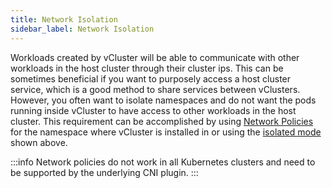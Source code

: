 ```yaml
---
title: Network Isolation
sidebar_label: Network Isolation
---
```


Workloads created by vCluster will be able to communicate with other workloads in the host cluster through their cluster ips. This can be sometimes beneficial if you want to purposely access a host cluster service, which is a good method to share services between vClusters. However, you often want to isolate namespaces and do not want the pods running inside vCluster to have access to other workloads in the host cluster.
This requirement can be accomplished by using [Network Policies](https://kubernetes.io/docs/concepts/services-networking/network-policies/) for the namespace where vCluster is installed in or using the [isolated mode](./isolated-mode.mdx) shown above.

:::info
Network policies do not work in all Kubernetes clusters and need to be supported by the underlying CNI plugin.
:::
